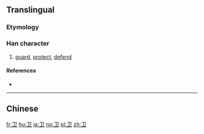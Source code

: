 {{also|衛}}
==Translingual==

===Etymology===
{{Han simp|衛|f=韋|t=卫}}

===Han character===
{{Han char|rn=26|rad=卩|as=01|sn=3|four=|canj=尸中一 (SLM)|ids=⿻[[𠃌]][[丄]]}}

# [[guard]], [[protect]], [[defend]]

====References====
* {{Han ref|kx=0076.141|hdz=10050.040|uh=536B|ud=21355}}

----
==Chinese==
{{zh-see|衛}}

[[fr:卫]]
[[hu:卫]]
[[ja:卫]]
[[no:卫]]
[[pl:卫]]
[[zh:卫]]